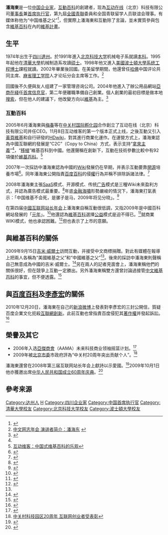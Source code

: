 {{NoteTA
|G1=CR
|G2=IT
|1=zh-hant:互動; zh-hans:互动;
}}
{{Infobox Biography
| subject_name  = 潘海東
| image_name    = WM2007 Day2 Session502 HaidongPan-1.jpg
| image_size    = 
| image_caption = 潘海東在2007年[[維基媒體國際會議|維基媒體國際會議]]的講話
| date_of_birth = 1974年
| place_of_birth = {{PRC}}[[四川省|四川省]][[达州市|达州市]]
| date_of_death = 
| place_of_death = 
| occupation    = [[互動百科|互動百科]]的創建者
}}

'''潘海東'''{{BD|1974年||||CatIdx=P潘}}是一位[[中国|中国]][[企业家|企业家]]，[[互動百科|互動百科]]的創建者，现為[[互动在线|互动在线]]（北京）科技有限公司[[董事長|董事長]]兼[[首席执行官|首席执行官]]，第九屆[[全國青聯|全國青聯]]委員和全国青联留学人员联谊会理事。有媒体称他为“中国维基之父”<ref name="美国维基之父对话中国维基之父">{{Cite web |url=http://news.xinhuanet.com/newmedia/2009-09/16/content_12058935.htm |title=美国维基之父对话中国维基之父 |access-date=2009-11-01 |archive-date=2014-10-28 |archive-url=https://web.archive.org/web/20141028195210/http://news.xinhuanet.com/newmedia/2009-09/16/content_12058935.htm |dead-url=no }}</ref>，但實際上潘海東和互動除了言論，並未實質參與包含[[維基百科|維基百科]]在內的[[維基計畫|維基計畫]]。

== 生平 ==
1974年出生于[[四川|四川]][[達州|達州]]。於1991年進入[[北京科技大学|北京科技大学]]机械电子系就讀[[本科|本科]]。1995年起他在[[清華大學|清華大學]]机械制造系攻讀[[硕士|硕士]]。1998年他又進入[[美國|美國]][[波士頓大學|波士頓大學]][[系统工程|系统工程]][[博士|博士]]課程就讀。2002年畢業後回國。在美留學期間，他還曾任[[哈佛|哈佛]]中国评论共同主席、[[麻省理工学院|麻省理工学院]]人才论坛分会主席等工作。<ref>[http://www.cnbloggercon.org/blog/archives/2007/10/14/haidong_pan/ 中文网志年会 演讲者简介：潘海东] {{webarchive|url=https://web.archive.org/web/20090606233048/http://www.cnbloggercon.org/blog/archives/2007/10/14/haidong_pan/ |date=2009-06-06 }}</ref>

回國後不久便與友人组建了一家管理咨询公司。2004年他進入了辦公用品網站[[亞商在綫|亞商在綫]]任[[首席信息官|首席信息官]]，第二年便離職準備自己創業。個人創業的最初目標是做本地[[搜索引擎|搜索]]，但在他人的建議下，他改變方向以[[維基|維基]]為主。<ref name="维基商业化中国样本">{{Cite web |url=http://tech.sina.com.cn/i/2006-04-04/1434890074.shtml |title=维基商业化中国样本 拿来主义以后持续发展 |access-date=2009-11-01 |archive-date=2019-09-16 |archive-url=https://web.archive.org/web/20190916174024/http://tech.sina.com.cn/i/2006-04-04/1434890074.shtml |dead-url=no }}</ref>

=== 互動百科 ===
2005年6月潘海東與[[梅春|梅春]]等在[[中关村|中关村]][[国际孵化园|国际孵化园]]合作創立了互动在线（北京）科技有限公司并任CEO。11月8日互动维客的第一个版本正式上线，之後互動又引入[[黃頁維基|黃頁維基]]和自行研發的[[HDwiki|HDwiki]]，對其進行商業化運作。在運營方式上，潘海東認為中國互聯網的發展是“C2C”（Copy to China）方式，表示支持“[[拿來主義|拿來主義]]”<ref name="维基商业化中国样本" />，“[[移植|移植]]”維基百科到中國。他還聲稱在創新下，互動在技術參數比較中有92項優於[[維基百科|維基百科]]。<ref>[http://info.jrj.com.cn/news/2007-12-06/000003018051.html 互动维客：中国式维基百科的乐观]{{dead link|date=2018年1月 |bot=InternetArchiveBot |fix-attempted=yes }}</ref>

2007年一次採訪中潘海東認為中國的[[Wiki|Wiki]]發展仍在早期，并表示互動要靠[[開源|開源]]培養市場<ref>{{Cite web |url=http://tech.sina.com.cn/i/2007-05-31/18511539363.shtml |title=互动维客开源WIKI系统培育市场 |access-date=2009-11-01 |archive-date=2019-09-19 |archive-url=https://web.archive.org/web/20190919112629/http://tech.sina.com.cn/i/2007-05-31/18511539363.shtml |dead-url=no }}</ref>。同年潘海東公開指責[[百度百科|百度百科]]的侵[[著作權|權]]行為并稱不排除訴諸法律。<ref>{{Cite web |url=http://www.techweb.com.cn/news/2007-08-13/243402.shtml |title=百度百科又陷抄袭风波 互动网称连错误都一样 |access-date=2009-11-01 |archive-date=2019-09-27 |archive-url=https://web.archive.org/web/20190927204631/http://www.techweb.com.cn/news/2007-08-13/243402.shtml |dead-url=no }}</ref>

2008年潘海東主張[[SaaS|SaaS]]模式、开源模式、传统[[广告|广告]]模式是三種Wiki未來盈利方式，并認為廣告模式最重要。<ref>{{Cite web |url=http://soft.ccw.com.cn/web/wiki/htm2008/20080407_401257.shtml |title=Wiki的未来三大盈利模式 |accessdate=2009-11-01 |archiveurl=https://web.archive.org/web/20091229031353/http://soft.ccw.com.cn/web/wiki/htm2008/20080407_401257.shtml |archivedate=2009-12-29 }}</ref>年底[[金融海嘯|金融海嘯]]形勢嚴峻的情況下，潘海東打氣表示：「中国维基不会死，是骡子是马，2009年将见分晓」。<ref>{{Cite web |url=http://finance.jrj.com.cn/2009/01/2016553392038.shtml |title=中国维基是骡子是马 |access-date=2009-11-01 |archive-date=2016-05-14 |archive-url=https://web.archive.org/web/20160514122634/http://finance.jrj.com.cn/2009/01/2016553392038.shtml |dead-url=no }}</ref>

在第四届[[中國互联网站长年会|中國互联网站长年会]]上潘海東自稱互動很低調，又指2009年是中國百科網站發展的「[[元年|元年]]」。<ref>{{Cite web |url=http://tech.sina.com.cn/i/2009-05-17/11033099131.shtml |title=互动百科潘海东：2009年是中国百科发展元年 |access-date=2009-11-01 |archive-date=2019-09-15 |archive-url=https://web.archive.org/web/20190915193230/http://tech.sina.com.cn/i/2009-05-17/11033099131.shtml |dead-url=no }}</ref>他還認為[[維基百科|維基百科]]選擇[[公益|公益]]模式是迫不得已。<ref>{{Cite web |url=http://news.xinhuanet.com/zgjx/2009-08/06/content_11835372_2.htm |title=互联网周刊：维基的中国式突围发展之路 |access-date=2009-11-01 |archive-date=2015-02-07 |archive-url=https://web.archive.org/web/20150207003017/http://news.xinhuanet.com/zgjx/2009-08/06/content_11835372_2.htm |dead-url=no }}</ref>就商業WIKI模式，他也承認困難。<ref>{{Cite web |url=http://news.ccw.com.cn/people/htm2009/20090902_816965.shtml |title=潘海东：亚文化是社会进步和自由的象征  |access-date=2009-11-01 |archive-date=2016-03-05 |archive-url=https://web.archive.org/web/20160305011305/http://news.ccw.com.cn/people/htm2009/20090902_816965.shtml |dead-url=yes }}</ref>但也表示了上市的意願。

== 與維基百科的關係 ==
2009年9月15日[[吉米·威爾士|吉米·威爾士]]訪問互動，并接受中文商標捐贈。對此有媒體在報導上把兩人各稱為“美國維基之父”和“中國維基之父”<ref name="美国维基之父对话中国维基之父" />。後來的採訪中潘海東則聲稱自己無意成為中國的吉米·威爾士。<ref>{{Cite web |url=http://www.cnn.com/2009/TECH/10/14/wiki.china/index.html |title=Digital Biz It's tricky for wikis and online encyclopedias in China |access-date=2009-11-01 |archive-date=2021-01-14 |archive-url=https://web.archive.org/web/20210114142940/http://www.cnn.com/2009/TECH/10/14/wiki.china/index.html |dead-url=no }}</ref>另在兩人的記者見面會上，潘海東稱他們的關係很好，但在競爭上互動一定勝出。另外潘海東稱雙方還曾討論過接管[[中文維基百科|中文維基百科]]的事宜，但不便透露。<ref>{{Cite web |url=http://tech.sina.com.cn/i/2009-09-15/13523439436.shtml |title=维基百科创始人访华接受中文商标捐赠 |accessdate=2009-11-01 |archive-date=2011-08-29 |archive-url=https://web.archive.org/web/20110829121725/http://tech.sina.com.cn/i/2009-09-15/13523439436.shtml |dead-url=no }}</ref>

== 與[[百度百科|百度百科]]及[[李彥宏|李彥宏]]的關係 ==
{{see also|互动百科诉百度百科侵权事件}}
2010年12月20日，潘海東在自己的[[新浪微博|新浪微博]]上發表對李彥宏的三封公開信，質疑百度企業文化扼殺[[互聯網|互聯網]][[創新|創新]]。此前互動也曾指責百度侵犯其[[著作權|著作權]]并發起訴訟。<ref>{{Cite web
 |url        = http://fjtct.now.cn:7751/tech.163.com/10/1220/20/6OCHAQPM000915BF.html
 |title      = 互動百科CEO連發三封公開信質疑百度_網易科技
 |work       = fjtct.now.cn
 |accessdate = 20 January 2011
}}{{dead link|date=2018年1月 |bot=InternetArchiveBot |fix-attempted=yes }}</ref>

== 榮譽及其它 ==
* 2006年入选[[亞傑商會|亞傑商會]]（AAMA）未来科技商业领袖摇篮计划。<ref>{{Cite web |url=http://tech.sina.com.cn/i/2006-05-30/1520965550.shtml |title=潘海东入选AAMA未来科技商业领袖摇篮计划 |access-date=2009-11-01 |archive-date=2019-09-30 |archive-url=https://web.archive.org/web/20190930062208/http://tech.sina.com.cn/i/2006-05-30/1520965550.shtml |dead-url=no }}</ref>
* 2009年被[[北京|北京]][[黨委|市委]]市政府評為“中关村20周年突出贡献个人”。<ref>[http://discovery.ynet.com/view.jsp?oid=49648812 中关村科技园区20周年 互联网创业者受表彰]{{dead link|date=2018年1月 |bot=InternetArchiveBot |fix-attempted=yes }}</ref>
潘海東還曾在2008年第三届互联网站长年会上獻詩以示愛國。<ref>{{Cite web |url=http://home.donews.com/donews/article/1/124728.html |title=第三届站长年会归来有感 |access-date=2009-11-01 |archive-url=https://web.archive.org/web/20090627192912/http://home.donews.com/donews/article/1/124728.html |archive-date=2009-06-27 |dead-url=yes }}</ref>2009年10月1日他亦獲邀出席[[中华人民共和国成立60周年庆典|中华人民共和国成立60周年庆典]]。<ref>{{Cite web |url=http://news.cctv.com/china/20091002/103172.shtml |title=新闻特写：我爱你 中国 |access-date=2009-11-01 |archive-date=2019-09-19 |archive-url=https://web.archive.org/web/20190919130233/http://news.cctv.com/china/20091002/103172.shtml |dead-url=no }}</ref>

== 參考来源 ==
{{reflist}}

{{DEFAULTSORT:P}}
[[Category:达州人|Category:达州人]]
[[Category:潘姓|H]]
[[Category:四川企业家|Category:四川企业家]]
[[Category:中国首席执行官|Category:中国首席执行官]]
[[Category:清華大學校友|Category:清華大學校友]]
[[Category:北京科技大学校友|Category:北京科技大学校友]]
[[Category:波士頓大學校友|Category:波士頓大學校友]]